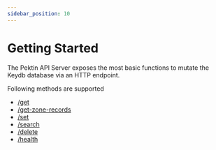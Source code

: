```yaml
---
sidebar_position: 10
---
```


# Getting Started

The Pektin API Server exposes the most basic functions to mutate the Keydb database via an HTTP endpoint.

Following methods are supported

-   [/get](./methods#get)
-   [/get-zone-records](./methods#get-zone-records)
-   [/set](./methods#set)
-   [/search](./methods#search)
-   [/delete](./methods#delete)
-   [/health](./methods#health)
